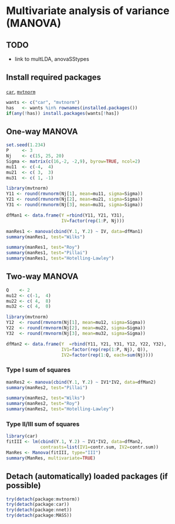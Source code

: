 Multivariate analysis of variance (MANOVA)
=========================

TODO
-------------------------

 - link to multLDA, anovaSStypes

Install required packages
-------------------------

[`car`](http://cran.r-project.org/package=car), [`mvtnorm`](http://cran.r-project.org/package=mvtnorm)

```r
wants <- c("car", "mvtnorm")
has   <- wants %in% rownames(installed.packages())
if(any(!has)) install.packages(wants[!has])
```

One-way MANOVA
-------------------------
    
```r
set.seed(1.234)
P     <- 3
Nj    <- c(15, 25, 20)
Sigma <- matrix(c(16,-2, -2,9), byrow=TRUE, ncol=2)
mu11  <- c(-4,  4)
mu21  <- c( 3,  3)
mu31  <- c( 1, -1)

library(mvtnorm)
Y11 <- round(rmvnorm(Nj[1], mean=mu11, sigma=Sigma))
Y21 <- round(rmvnorm(Nj[2], mean=mu21, sigma=Sigma))
Y31 <- round(rmvnorm(Nj[3], mean=mu31, sigma=Sigma))

dfMan1 <- data.frame(Y =rbind(Y11, Y21, Y31),
                     IV=factor(rep(1:P, Nj)))
```

```r
manRes1 <- manova(cbind(Y.1, Y.2) ~ IV, data=dfMan1)
summary(manRes1, test="Wilks")
```

```r
summary(manRes1, test="Roy")
summary(manRes1, test="Pillai")
summary(manRes1, test="Hotelling-Lawley")
```

Two-way MANOVA
-------------------------

```r
Q    <- 2
mu12 <- c(-1,  4)
mu22 <- c( 4,  8)
mu32 <- c( 4,  0)

library(mvtnorm)
Y12  <- round(rmvnorm(Nj[1], mean=mu12, sigma=Sigma))
Y22  <- round(rmvnorm(Nj[2], mean=mu22, sigma=Sigma))
Y32  <- round(rmvnorm(Nj[3], mean=mu32, sigma=Sigma))

dfMan2 <- data.frame(Y  =rbind(Y11, Y21, Y31, Y12, Y22, Y32),
                     IV1=factor(rep(rep(1:P, Nj), Q)),
                     IV2=factor(rep(1:Q, each=sum(Nj))))
```

### Type I sum of squares

```r
manRes2 <- manova(cbind(Y.1, Y.2) ~ IV1*IV2, data=dfMan2)
summary(manRes2, test="Pillai")
```

```r
summary(manRes2, test="Wilks")
summary(manRes2, test="Roy")
summary(manRes2, test="Hotelling-Lawley")
```

### Type II/III sum of squares

```r
library(car)
fitIII <- lm(cbind(Y.1, Y.2) ~ IV1*IV2, data=dfMan2,
             contrasts=list(IV1=contr.sum, IV2=contr.sum))
ManRes <- Manova(fitIII, type="III")
summary(ManRes, multivariate=TRUE)
```

Detach (automatically) loaded packages (if possible)
-------------------------

```r
try(detach(package:mvtnorm))
try(detach(package:car))
try(detach(package:nnet))
try(detach(package:MASS))
```
